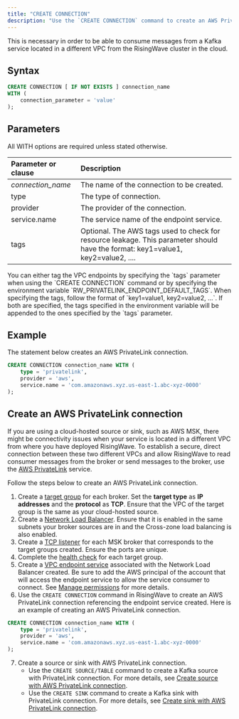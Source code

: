 ```yaml
---
title: "CREATE CONNECTION"
description: "Use the `CREATE CONNECTION` command to create an AWS PrivateLink connection for a Kafka connector."
---
```


This is necessary in order to be able to consume messages from a Kafka service located in a different VPC from the RisingWave cluster in the cloud.

## Syntax

```sql
CREATE CONNECTION [ IF NOT EXISTS ] connection_name
WITH (
    connection_parameter = 'value'
);
```

## Parameters

All WITH options are required unless stated otherwise.

| Parameter or clause | Description                                                                                                                      |
| :------------------ | :------------------------------------------------------------------------------------------------------------------------------- |
| _connection\_name_  | The name of the connection to be created.                                                                                        |
| type                | The type of connection.                                                                                                          |
| provider            | The provider of the connection.                                                                                                  |
| service.name        | The service name of the endpoint service.                                                                                        |
| tags                | Optional. The AWS tags used to check for resource leakage. This parameter should have the format: key1=value1, key2=value2, .... |

<Note>
You can either tag the VPC endpoints by specifying the `tags` parameter when using the `CREATE CONNECTION` command or by specifying the environment variable `RW_PRIVATELINK_ENDPOINT_DEFAULT_TAGS`. When specifying the tags, follow the format of `key1=value1, key2=value2, ...`. If both are specified, the tags specified in the environment variable will be appended to the ones specified by the `tags` parameter.
</Note>

## Example

The statement below creates an AWS PrivateLink connection.

```sql
CREATE CONNECTION connection_name WITH (
    type = 'privatelink',
    provider = 'aws',
    service.name = 'com.amazonaws.xyz.us-east-1.abc-xyz-0000'
);
```

## Create an AWS PrivateLink connection

If you are using a cloud-hosted source or sink, such as AWS MSK, there might be connectivity issues when your service is located in a different VPC from where you have deployed RisingWave. To establish a secure, direct connection between these two different VPCs and allow RisingWave to read consumer messages from the broker or send messages to the broker, use the [AWS PrivateLink](https://docs.aws.amazon.com/vpc/latest/privatelink/privatelink-share-your-services.html) service.

Follow the steps below to create an AWS PrivateLink connection.

1. Create a [target group](https://docs.aws.amazon.com/elasticloadbalancing/latest/network/create-target-group.html) for each broker. Set the **target type** as **IP addresses** and the **protocol** as **TCP**. Ensure that the VPC of the target group is the same as your cloud-hosted source.
2. Create a [Network Load Balancer](https://docs.aws.amazon.com/elasticloadbalancing/latest/network/create-network-load-balancer.html). Ensure that it is enabled in the same subnets your broker sources are in and the Cross-zone load balancing is also enabled.
3. Create a [TCP listener](https://docs.aws.amazon.com/elasticloadbalancing/latest/network/create-listener.html) for each MSK broker that corresponds to the target groups created. Ensure the ports are unique.
4. Complete the [health check](https://docs.aws.amazon.com/elasticloadbalancing/latest/network/target-group-health-checks.html) for each target group.
5. Create a [VPC endpoint service](https://docs.aws.amazon.com/vpc/latest/privatelink/create-endpoint-service.html) associated with the Network Load Balancer created. Be sure to add the AWS principal of the account that will access the endpoint service to allow the service consumer to connect. See [Manage permissions](https://docs.aws.amazon.com/vpc/latest/privatelink/configure-endpoint-service.html#add-remove-permissions) for more details.
6. Use the `CREATE CONNECTION` command in RisingWave to create an AWS PrivateLink connection referencing the endpoint service created. Here is an example of creating an AWS PrivateLink connection.
```sql
CREATE CONNECTION connection_name WITH (
    type = 'privatelink',
    provider = 'aws',
    service.name = 'com.amazonaws.xyz.us-east-1.abc-xyz-0000'
);
```
7. Create a source or sink with AWS PrivateLink connection.
   * Use the `CREATE SOURCE/TABLE` command to create a Kafka source with PrivateLink connection. For more details, see [Create source with AWS PrivateLink connection](/integrations/sources/kafka#create-source-with-privatelink-connection).
   * Use the `CREATE SINK` command to create a Kafka sink with PrivateLink connection. For more details, see [Create sink with AWS PrivateLink connection](/integrations/destinations/apache-kafka#create-sink-with-vpc-connection).

